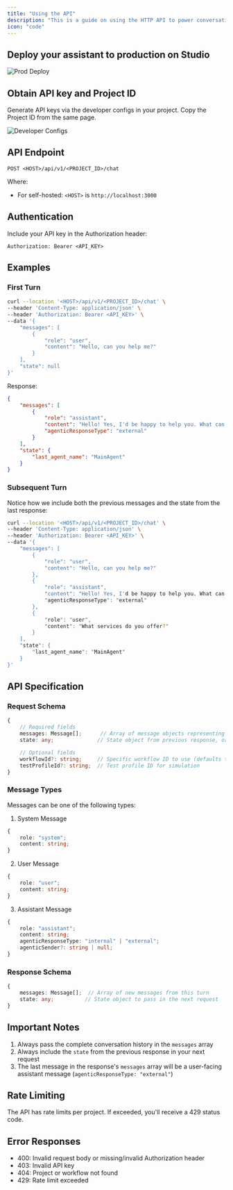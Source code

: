 ```yaml
---
title: "Using the API"
description: "This is a guide on using the HTTP API to power conversations with the assistant created in Studio."
icon: "code"
---
```



## Deploy your assistant to production on Studio
<Frame>
  <img src="/docs/img/prod-deploy.png" alt="Prod Deploy" />
</Frame>

## Obtain API key and Project ID

Generate API keys via the developer configs in your project. Copy the Project ID from the same page.
<Frame>
  <img src="/docs/img/dev-config.png" alt="Developer Configs" />
</Frame>

## API Endpoint

```
POST <HOST>/api/v1/<PROJECT_ID>/chat
```

Where:

- For self-hosted: `<HOST>` is `http://localhost:3000`

## Authentication

Include your API key in the Authorization header:

```
Authorization: Bearer <API_KEY>
```

## Examples

### First Turn

```bash
curl --location '<HOST>/api/v1/<PROJECT_ID>/chat' \
--header 'Content-Type: application/json' \
--header 'Authorization: Bearer <API_KEY>' \
--data '{
    "messages": [
        {
            "role": "user",
            "content": "Hello, can you help me?"
        }
    ],
    "state": null
}'
```

Response:
```json
{
    "messages": [
        {
            "role": "assistant",
            "content": "Hello! Yes, I'd be happy to help you. What can I assist you with today?",
            "agenticResponseType": "external"
        }
    ],
    "state": {
        "last_agent_name": "MainAgent"
    }
}
```

### Subsequent Turn

Notice how we include both the previous messages and the state from the last response:

```bash
curl --location '<HOST>/api/v1/<PROJECT_ID>/chat' \
--header 'Content-Type: application/json' \
--header 'Authorization: Bearer <API_KEY>' \
--data '{
    "messages": [
        {
            "role": "user",
            "content": "Hello, can you help me?"
        },
        {
            "role": "assistant",
            "content": "Hello! Yes, I'd be happy to help you. What can I assist you with today?",
            "agenticResponseType": "external"
        },
        {
            "role": "user",
            "content": "What services do you offer?"
        }
    ],
    "state": {
        "last_agent_name": "MainAgent"
    }
}'
```

## API Specification

### Request Schema

```typescript
{
    // Required fields
    messages: Message[];      // Array of message objects representing the conversation history
    state: any;              // State object from previous response, or null for first message

    // Optional fields
    workflowId?: string;     // Specific workflow ID to use (defaults to production workflow)
    testProfileId?: string;  // Test profile ID for simulation
}
```

### Message Types

Messages can be one of the following types:

1. System Message
```typescript
{
    role: "system";
    content: string;
}
```

2. User Message
```typescript
{
    role: "user";
    content: string;
}
```

3. Assistant Message
```typescript
{
    role: "assistant";
    content: string;
    agenticResponseType: "internal" | "external";
    agenticSender?: string | null;
}
```

### Response Schema

```typescript
{
    messages: Message[];  // Array of new messages from this turn
    state: any;          // State object to pass in the next request
}
```

## Important Notes

1. Always pass the complete conversation history in the `messages` array
2. Always include the `state` from the previous response in your next request
3. The last message in the response's `messages` array will be a user-facing assistant message (`agenticResponseType: "external"`)

## Rate Limiting

The API has rate limits per project. If exceeded, you'll receive a 429 status code.

## Error Responses

- 400: Invalid request body or missing/invalid Authorization header
- 403: Invalid API key
- 404: Project or workflow not found
- 429: Rate limit exceeded